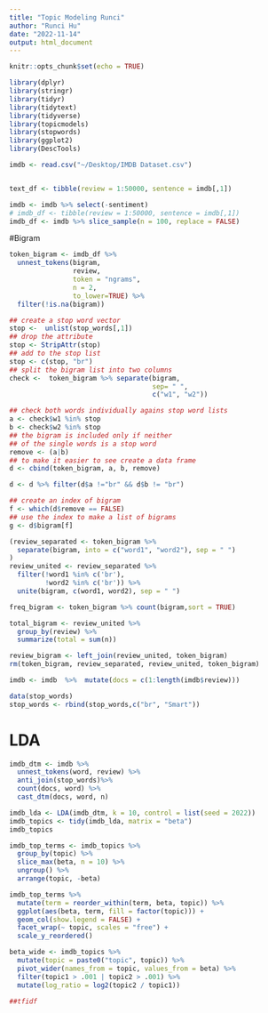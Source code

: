 ```yaml
---
title: "Topic Modeling Runci"
author: "Runci Hu"
date: "2022-11-14"
output: html_document
---
```


```r
knitr::opts_chunk$set(echo = TRUE)
```

```r
library(dplyr)
library(stringr)
library(tidyr)
library(tidytext)
library(tidyverse)
library(topicmodels)
library(stopwords)
library(ggplot2)
library(DescTools)

imdb <- read.csv("~/Desktop/IMDB Dataset.csv")


text_df <- tibble(review = 1:50000, sentence = imdb[,1]) 
```

```r
imdb <- imdb %>% select(-sentiment)
# imdb_df <- tibble(review = 1:50000, sentence = imdb[,1])
imdb_df <- imdb %>% slice_sample(n = 100, replace = FALSE)
```

#Bigram
```r
token_bigram <- imdb_df %>%
  unnest_tokens(bigram,
                review,
                token = "ngrams",
                n = 2,
                to_lower=TRUE) %>%
  filter(!is.na(bigram))

## create a stop word vector
stop <-  unlist(stop_words[,1])
## drop the attribute
stop <- StripAttr(stop)
## add to the stop list
stop <- c(stop, "br")
## split the bigram list into two columns
check <-  token_bigram %>% separate(bigram, 
                                    sep= " ", 
                                    c("w1", "w2"))

## check both words individually agains stop word lists
a <- check$w1 %in% stop
b <- check$w2 %in% stop
## the bigram is included only if neither 
## of the single words is a stop word
remove <- (a|b)
## to make it easier to see create a data frame
d <- cbind(token_bigram, a, b, remove)

d <- d %>% filter(d$a !="br" && d$b != "br")

## create an index of bigram
f <- which(d$remove == FALSE)
## use the index to make a list of bigrams
g <- d$bigram[f]

(review_separated <- token_bigram %>%  
  separate(bigram, into = c("word1", "word2"), sep = " ")
)
review_united <- review_separated %>%
  filter(!word1 %in% c('br'),
         !word2 %in% c('br')) %>%
  unite(bigram, c(word1, word2), sep = " ")

freq_bigram <- token_bigram %>% count(bigram,sort = TRUE)
```

```r
total_bigram <- review_united %>%
  group_by(review) %>%
  summarize(total = sum(n))

review_bigram <- left_join(review_united, token_bigram)
rm(token_bigram, review_separated, review_united, token_bigram)
```






```r
imdb <- imdb  %>%  mutate(docs = c(1:length(imdb$review)))

data(stop_words)
stop_words <- rbind(stop_words,c("br", "Smart"))
```



# LDA
```r
imdb_dtm <- imdb %>%
  unnest_tokens(word, review) %>%
  anti_join(stop_words)%>%
  count(docs, word) %>%
  cast_dtm(docs, word, n)

imdb_lda <- LDA(imdb_dtm, k = 10, control = list(seed = 2022))
imdb_topics <- tidy(imdb_lda, matrix = "beta")
imdb_topics

imdb_top_terms <- imdb_topics %>%
  group_by(topic) %>%
  slice_max(beta, n = 10) %>% 
  ungroup() %>%
  arrange(topic, -beta)

imdb_top_terms %>%
  mutate(term = reorder_within(term, beta, topic)) %>%
  ggplot(aes(beta, term, fill = factor(topic))) +
  geom_col(show.legend = FALSE) +
  facet_wrap(~ topic, scales = "free") +
  scale_y_reordered()

beta_wide <- imdb_topics %>%
  mutate(topic = paste0("topic", topic)) %>%
  pivot_wider(names_from = topic, values_from = beta) %>% 
  filter(topic1 > .001 | topic2 > .001) %>%
  mutate(log_ratio = log2(topic2 / topic1))
```

```r
##tfidf 
```

